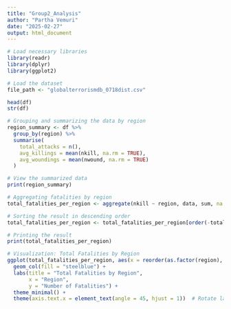 ```yaml
---
title: "Group2_Analysis"
author: "Partha Vemuri"
date: "2025-02-27"
output: html_document
---
```


```r

# Load necessary libraries
library(readr)
library(dplyr)
library(ggplot2)

# Load the dataset
file_path <- "globalterrorismdb_0718dist.csv"

head(df)
str(df)

# Grouping and summarizing the data by region
region_summary <- df %>%
  group_by(region) %>%
  summarise(
    total_attacks = n(),
    avg_killings = mean(nkill, na.rm = TRUE),
    avg_woundings = mean(nwound, na.rm = TRUE)
  )

# View the summarized data
print(region_summary)

```

```r

# Aggregating fatalities by region
total_fatalities_per_region <- aggregate(nkill ~ region, data, sum, na.rm = TRUE)

# Sorting the result in descending order
total_fatalities_per_region <- total_fatalities_per_region[order(-total_fatalities_per_region$nkill), ]

# Printing the result
print(total_fatalities_per_region)

```

```r

# Visualization: Total Fatalities by Region
ggplot(total_fatalities_per_region, aes(x = reorder(as.factor(region), -nkill), y = nkill)) +
  geom_col(fill = "steelblue") +
  labs(title = "Total Fatalities by Region",
       x = "Region",
       y = "Number of Fatalities") +
  theme_minimal() +
  theme(axis.text.x = element_text(angle = 45, hjust = 1))  # Rotate labels for better readability

```

